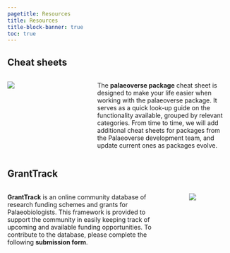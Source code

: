 ```yaml
---
pagetitle: Resources
title: Resources
title-block-banner: true
toc: true
---
```


## Cheat sheets

::: columns
::: {.column width="30%"}
[![](./images/palaeoverse-cheatsheet.png)](./images/palaeoverse-cheatsheet.pdf)
:::

::: {.column width="5%"}
<!-- empty column to create gap -->
:::

::: {.column width="65%"}
::: justify
The <a href="https://palaeoverse.palaeoverse.org/" style="text-decoration: none" target="_blank">**palaeoverse package**</a> cheat sheet is designed to make your life easier when working with the palaeoverse package. It serves as a quick look-up guide on the functionality available, grouped by relevant categories. From time to time, we will add additional cheat sheets for packages from the Palaeoverse development team, and update current ones as packages evolve.
:::
:::
:::

## GrantTrack

::: columns
::: {.column width="75%"}
::: justify
<a href="./funding.qmd" style="text-decoration: none" target="_blank">**GrantTrack**</a> is an online community database of research funding schemes and grants for Palaeobiologists. This framework is provided to support the community in easily keeping track of upcoming and available funding opportunities. To contribute to the database, please complete the following <a href="./form/grant.qmd" style="text-decoration: none" target="_blank">**submission form**</a>.
:::
:::

::: {.column width="5%"}
<!-- empty column to create gap -->
:::

::: {.column width="20%"}
[![](./images/GrantTrack.png)](./funding.qmd)
:::
:::
